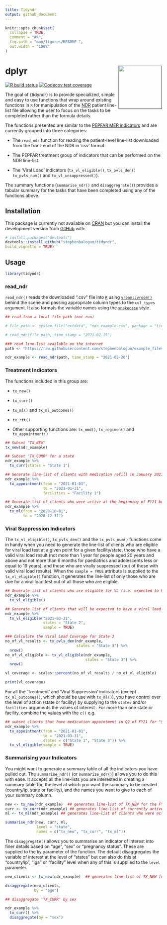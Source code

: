 ```yaml
---
title: Tidyndr
output: github_document
---
```


<!-- README.md is generated from README.Rmd. Please edit that file -->

```r
knitr::opts_chunk$set(
  collapse = TRUE,
  comment = "#>",
  fig.path = "man/figures/README-",
  out.width = "100%"
)
```

# dplyr <a href=''><img src='man/figures/logo.svg' align="right" height="139" /></a>

<!-- badges: start -->
[![R build status](https://github.com/stephenbalogun/tidyndr/workflows/R-CMD-check/badge.svg)](https://github.com/stephenbalogun/tidyndr/actions?workflow=R-CMD-check)
[![Codecov test coverage](https://codecov.io/gh/stephenbalogun/tidyndr/branch/master/graph/badge.svg)](https://codecov.io/gh/stephenbalogun/tidyndr?branch=master)
<!-- badges: end -->

The goal of {tidyndr} is to provide specialized, simple and easy to use functions that wrap around existing functions in `R` for manipulation of the [NDR](http://ndr.shieldnigeriaproject.com) patient line-list file allowing the user to focus on the tasks to be completed rather than the formula details.  

The functions presented are similar to the [PEPFAR MER indicators](https://datim.zendesk.com/hc/en-us/articles/360000084446-MER-Indicator-Reference-Guides) and are currently grouped into three categories:

* The `read_ndr` function for reading the patient-level line-list downloaded from the front-end of the NDR in 'csv' format. 

* The PEPFAR treatment group of indicators that can be performed on the NDR           line-list.

* The 'Viral Load' indicators (`tx_vl_eligible()`, `tx_pvls_den()` `tx_pvls_num()` and `tx_vl_unsuppressed()`).  

The summary functions (`summarise_ndr()` and `disaggregrate()`) provides a tabular summary for the tasks that have been completed using any of the functions above.   

## Installation

<!-- You can install the released version of tidyndr from [CRAN](https://CRAN.R-project.org) with: -->

<!-- ``` r -->
<!-- install.packages("tidyndr") -->
<!-- ``` -->

This package is currently not available on [CRAN](https://CRAN.R-project.org) but you can install the development version from [GitHub](https://github.com/) with:

``` r
# install.packages("devtools")
devtools::install_github("stephenbalogun/tidyndr",
build_vignette = TRUE)
```
## Usage

```r
library(tidyndr)
```

### read_ndr

`read_ndr()` reads the downloaded ".csv" file into [`R`](https:://cran.r-project.org) using [`vroom::vroom()`](https://vroom.r-lib.org/) behind the scene and passing appropriate column types to the `col_types` argument. It also formats the variable names using the [`snakecase`](https://en.wikipedia.org/wiki/Snake_case) style.

```r
## read from a local file path (not run)

# file_path <- system.file("extdata", "ndr_example.csv", package = "tidyndr")

# read_ndr(file_path, time_stamp = "2021-02-15")

### read line-list available on the internet
path <- "https://raw.githubusercontent.com/stephenbalogun/example_files/main/ndr_example.csv"

ndr_example <- read_ndr(path, time_stamp = "2021-02-20")
```

### Treatment Indicators

The functions included in this group are:

* `tx_new()`  

* `tx_curr()`  

* `tx_ml()` and `tx_ml_outcomes()`

* `tx_rtt()` 

* Other supporting functions are: `tx_mmd()`, `tx_regimen()` and `tx_appointment()`

```r
## Subset "TX_NEW"
tx_new(ndr_example)

## Subset "TX_CURR" for a state
ndr_example %>%
  tx_curr(states = "State 1")

## Generate line-list of clients with medication refill in January 2021 for a facility (Facility 1)
ndr_example %>%
  tx_appointment(from = "2021-01-01",
                 to = "2021-01-31",
                 facilities = "Facility 1")

## Generate list of clients who were active at the beginning of FY21 but became inactive at the end of Q1 of FY21.
ndr_example %>%
  tx_ml(from = "2020-10-01",
        to = "2020-12-31")
```


### Viral Suppression Indicators

The `tx_vl_eligible()`, `tx_pvls_den()` and the `tx_pvls_num()` functions come in handy when you need to generate the line-list of clients who are eligible for viral load test at a given point for a given facility/state, those who have a valid viral load result (not more than 1 year for people aged 20 years and above and not more than 6 months for paediatrics and adolescents less or equal to 19 years), and those who are virally suppressed (out of those with valid viral load results). When the `sample = TRUE` attribute is supplied to the `tx_vl_eligible()` function, it generates the line-list of only those who are due for a viral load test out of all those who are eligible.

```r
## Generate list of clients who are eligible for VL (i.e. expected to have a documented VL result)
ndr_example %>%
  tx_vl_eligible()

## Generate list of clients that will be expected to have a viral load test done in Q2 of FY21 for "State 2"
ndr_example %>%
  tx_vl_eligible("2021-03-31",
                 states = "State 2",
                 sample = TRUE)

### Calculate the Viral Load Coverage for State 3
no_of_vl_results <- tx_pvls_den(ndr_example,
                                states = "State 3") %>%
  nrow()
no_of_vl_eligible <- tx_vl_eligible(ndr_example,
                                    states = "State 3") %>%
  nrow()

vl_coverage <- scales::percent(no_of_vl_results / no_of_vl_eligible)

print(vl_coverage)
```

For all the 'Treatment' and 'Viral Suppression' indicators (except `tx_ml_outcomes()`, which should be use with `tx_ml()`), you have control over the level of action (state or facility) by supplying to the `states` and/or `facilities` arguments the values of interest . For more than one state or facility, combine the values with the `c()` e.g.

```r
## subset clients that have medication appointment in Q2 of FY21 for "State 1" and "State 3" and are also due for viral load
ndr_example %>%
  tx_appointment(from = "2021-01-01",
                 to = "2021-03-31",
                 states = c("State 1", "State 3")) %>%
  tx_vl_eligible(sample = TRUE)
```


### Summarising your Indicators

You might want to generate a summary table of all the indicators you have pulled out. The `summarise_ndr()` (or `summarize_ndr()`) allows you to do this with ease. It accepts all the line-lists you are interested in creating a summary table for, the level at which you want the summary to be created (country/ip, state or facility), and the names you want to give to each of your summary column.


```r
new <- tx_new(ndr_example)  ## generates line-list of TX_NEW for the FY
curr <- tx_curr(ndr_example) ## generates line-list of currently active clients
ml <- tx_ml(ndr_example) ## generates line-list of clients who were active at the beginning of the FY but currently inactive

summarise_ndr(new, curr, ml,
              level = "state",
              names = c("tx_new", "tx_curr", "tx_ml"))
```


The `disaggregate()` allows you to summarise an indicator of interest into finer details based on "age", "sex" or "pregnancy status". These are supplied to the `by` parameter of the function. The default disaggregates the variable of interest at the level of "states" but can also do this at "country/ip", "lga" or "facility" level when any of this is supplied to the `level` parameter.


```r
new_clients <- tx_new(ndr_example)  ## generates line-list of TX_NEW for the FY

disaggregate(new_clients,
             by = "age")

## disaggregate 'TX_CURR' by sex

ndr_example %>%
  tx_curr() %>%
  disaggregate(by = "sex")
```
